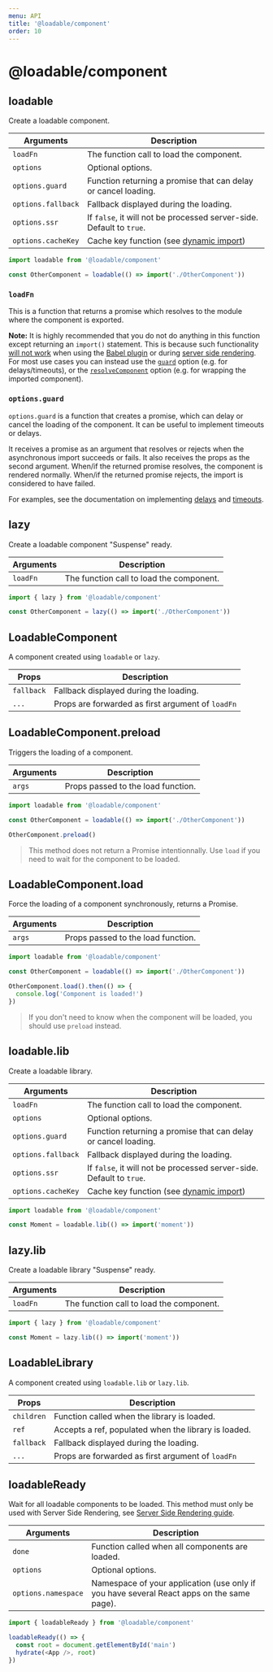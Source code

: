 ```yaml
---
menu: API
title: '@loadable/component'
order: 10
---
```


# @loadable/component

## loadable

Create a loadable component.

| Arguments                  | Description                                                          |
| -------------------------- | -------------------------------------------------------------------- |
| `loadFn`                   | The function call to load the component.                             |
| `options`                  | Optional options.                                                    |
| `options.guard`            | Function returning a promise that can delay or cancel loading.       |
| `options.fallback`         | Fallback displayed during the loading.                               |
| `options.ssr`              | If `false`, it will not be processed server-side. Default to `true`. |
| `options.cacheKey`         | Cache key function (see [dynamic import](/docs/dynamic-import/))     |

```js
import loadable from '@loadable/component'

const OtherComponent = loadable(() => import('./OtherComponent'))
```

### `loadFn`
This is a function that returns a promise which resolves to the module where the component is exported.

**Note:** It is highly recommended that you do not do anything in this function except returning an `import()` statement.
This is because such functionality [will not work](/docs/babel-plugin/#detection-of-wrapped-imports) when using the [Babel plugin](/docs/babel-plugin/) or during [server side rendering](/docs/server-side-rendering/).
For most use cases you can instead use the [`guard`](/docs/api-loadable-component/#optionsguard) option (e.g. for delays/timeouts), or the [`resolveComponent`](/docs/api-loadable-component/#optionsresolvecomponent) option (e.g. for wrapping the imported component).


### `options.guard`

`options.guard` is a function that creates a promise, which can delay or cancel the loading of the component.
It can be useful to implement timeouts or delays.

It receives a promise as an argument that resolves or rejects when the asynchronous import succeeds or fails.
It also receives the props as the second argument.
When/if the returned promise resolves, the component is rendered normally.
When/if the returned promise rejects, the import is considered to have failed.

For examples, see the documentation on implementing [delays](/docs/delay/) and [timeouts](/docs/timeout/).

## lazy

Create a loadable component "Suspense" ready.

| Arguments | Description                              |
| --------- | ---------------------------------------- |
| `loadFn`  | The function call to load the component. |

```js
import { lazy } from '@loadable/component'

const OtherComponent = lazy(() => import('./OtherComponent'))
```

## LoadableComponent

A component created using `loadable` or `lazy`.

| Props      | Description                                       |
| ---------- | ------------------------------------------------- |
| `fallback` | Fallback displayed during the loading.            |
| `...`      | Props are forwarded as first argument of `loadFn` |

## LoadableComponent.preload

Triggers the loading of a component.

| Arguments | Description                        |
| --------- | ---------------------------------- |
| `args`    | Props passed to the load function. |

```js
import loadable from '@loadable/component'

const OtherComponent = loadable(() => import('./OtherComponent'))

OtherComponent.preload()
```

> This method does not return a Promise intentionnally. Use `load` if you need to wait for the component to be loaded.

## LoadableComponent.load

Force the loading of a component synchronously, returns a Promise.

| Arguments | Description                        |
| --------- | ---------------------------------- |
| `args`    | Props passed to the load function. |

```js
import loadable from '@loadable/component'

const OtherComponent = loadable(() => import('./OtherComponent'))

OtherComponent.load().then(() => {
  console.log('Component is loaded!')
})
```

> If you don't need to know when the component will be loaded, you should use `preload` instead.

## loadable.lib

Create a loadable library.

| Arguments                  | Description                                                          |
| -------------------------- | -------------------------------------------------------------------- |
| `loadFn`                   | The function call to load the component.                             |
| `options`                  | Optional options.                                                    |
| `options.guard`            | Function returning a promise that can delay or cancel loading.       |
| `options.fallback`         | Fallback displayed during the loading.                               |
| `options.ssr`              | If `false`, it will not be processed server-side. Default to `true`. |
| `options.cacheKey`         | Cache key function (see [dynamic import](/docs/dynamic-import))      |

```js
import loadable from '@loadable/component'

const Moment = loadable.lib(() => import('moment'))
```

## lazy.lib

Create a loadable library "Suspense" ready.

| Arguments | Description                              |
| --------- | ---------------------------------------- |
| `loadFn`  | The function call to load the component. |

```js
import { lazy } from '@loadable/component'

const Moment = lazy.lib(() => import('moment'))
```

## LoadableLibrary

A component created using `loadable.lib` or `lazy.lib`.

| Props      | Description                                          |
| ---------- | ---------------------------------------------------- |
| `children` | Function called when the library is loaded.          |
| `ref`      | Accepts a ref, populated when the library is loaded. |
| `fallback` | Fallback displayed during the loading.               |
| `...`      | Props are forwarded as first argument of `loadFn`    |

## loadableReady

Wait for all loadable components to be loaded. This method must only be used with Server Side Rendering, see [Server Side Rendering guide](/docs/server-side-rendering/).

| Arguments           | Description                                                                               |
| ------------------- | ----------------------------------------------------------------------------------------- |
| `done`              | Function called when all components are loaded.                                           |
| `options`           | Optional options.                                                                         |
| `options.namespace` | Namespace of your application (use only if you have several React apps on the same page). |

```js
import { loadableReady } from '@loadable/component'

loadableReady(() => {
  const root = document.getElementById('main')
  hydrate(<App />, root)
})
```
